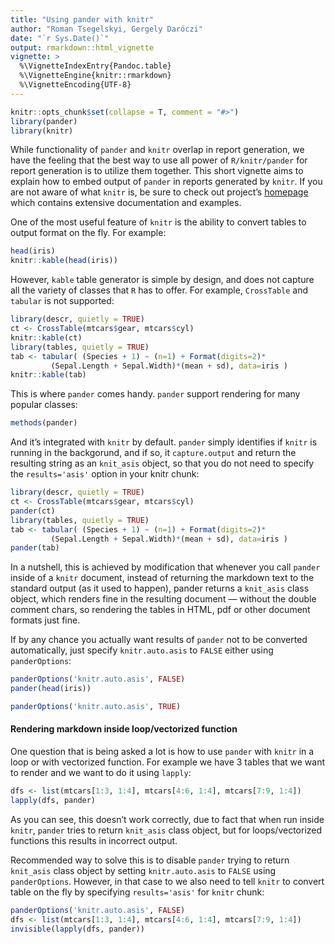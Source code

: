 ```yaml
---
title: "Using pander with knitr"
author: "Roman Tsegelskyi, Gergely Daróczi"
date: "`r Sys.Date()`"
output: rmarkdown::html_vignette
vignette: >
  %\VignetteIndexEntry{Pandoc.table}
  %\VignetteEngine{knitr::rmarkdown}
  %\VignetteEncoding{UTF-8}
---
```


```r
knitr::opts_chunk$set(collapse = T, comment = "#>")
library(pander)
library(knitr)
```

While functionality of `pander` and `knitr` overlap in report generation, we have the feeling that the best way to use all power of `R/knitr/pander` for report generation is to utilize them together. This short vignette aims to explain how to embed output of `pander` in reports generated by `knitr`. If you are not aware of what `knitr` is, be sure to check out project's [homepage](http://yihui.name/knitr/) which contains extensive documentation and examples.

One of the most useful feature of `knitr` is the ability to convert tables to output format on the fly. For example:

```r
head(iris)
knitr::kable(head(iris))
```

However, `kable` table generator is simple by design, and does not capture all the variety of classes that `R` has to offer. For example, `CrossTable` and `tabular` is not supported:

```r
library(descr, quietly = TRUE)
ct <- CrossTable(mtcars$gear, mtcars$cyl)
knitr::kable(ct)
library(tables, quietly = TRUE)
tab <- tabular( (Species + 1) ~ (n=1) + Format(digits=2)*
         (Sepal.Length + Sepal.Width)*(mean + sd), data=iris )
knitr::kable(tab)
```

This is where `pander` comes handy. `pander` support rendering for many popular classes:

```r
methods(pander)
```

And it's integrated with `knitr` by default. `pander` simply identifies if `knitr` is running in the backgorund, and if so, it `capture.output` and return the resulting string as an `knit_asis` object, so that you do not need to specify the `results='asis'` option in your knitr chunk:
```r
library(descr, quietly = TRUE)
ct <- CrossTable(mtcars$gear, mtcars$cyl)
pander(ct)
library(tables, quietly = TRUE)
tab <- tabular( (Species + 1) ~ (n=1) + Format(digits=2)*
         (Sepal.Length + Sepal.Width)*(mean + sd), data=iris )
pander(tab)
```

In a nutshell, this is achieved by modification that whenever you call `pander` inside of a `knitr` document, instead of returning the markdown text to the standard output (as it used to happen), pander returns a `knit_asis` class object, which renders fine in the resulting document — without the double comment chars, so rendering the tables in HTML, pdf or other document formats just fine.

If by any chance you actually want results of `pander` not to be converted automatically, just specify `knitr.auto.asis` to `FALSE` either using `panderOptions`:

```r
panderOptions('knitr.auto.asis', FALSE)
pander(head(iris))
```
```r
panderOptions('knitr.auto.asis', TRUE)
```

#### Rendering markdown inside loop/vectorized function

One question that is being asked a lot is how to use `pander` with `knitr` in a loop or with vectorized function. For example we have 3 tables that we want to render and we want to do it using `lapply`:

```r
dfs <- list(mtcars[1:3, 1:4], mtcars[4:6, 1:4], mtcars[7:9, 1:4])
lapply(dfs, pander)
```

As you can see, this doesn't work correctly, due to fact that when run inside `knitr`, `pander` tries to return `knit_asis` class object, but for loops/vectorized functions this results in incorrect output.

Recommended way to solve this is to disable `pander` trying to return `knit_asis` class object by setting `knitr.auto.asis` to `FALSE` using `panderOptions`. However, in that case to we also need to tell `knitr` to convert table on the fly by specifying `results='asis'` for `knitr` chunk:

```r
panderOptions('knitr.auto.asis', FALSE)
dfs <- list(mtcars[1:3, 1:4], mtcars[4:6, 1:4], mtcars[7:9, 1:4])
invisible(lapply(dfs, pander))
```